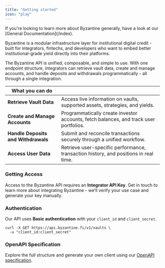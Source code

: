 ```yaml
---
title: "Getting started"
icon: "play"
---
```


<Note>
  If you're looking to learn more about Byzantine generally, have a look at our [General Documentation](/index).
</Note>

Byzantine is a modular infrastructure layer for institutional digital credit - built for integrators, fintechs, and developers who want to embed better institutional-grade yield directly into their platforms.

The Byzantine API is unified, composable, and simple to use. With one endpoint structure, integrators can retrieve vault data, create and manage accounts, and handle deposits and withdrawals programmatically - all through a single integration.

| **What you can do**                 |                                                                                       |
| ----------------------------------- | ------------------------------------------------------------------------------------- |
| **Retrieve Vault Data**             | Access live information on vaults, supported assets, strategies, and yields.          |
| **Create and Manage Accounts**      | Programmatically create investor accounts, fetch balances, and track user portfolios. |
| **Handle Deposits and Withdrawals** | Submit and reconcile transactions securely through a unified workflow.                |
| **Access User Data**                | Retrieve user-specific performance, transaction history, and positions in real time.  |

### Getting Access

Access to the Byzantine API requires an **Integrator API Key**. Get in touch to learn more about integrating Byzantine - we’ll verify your use case and generate your key manually.

<Card title="Get in touch" icon="sparkles" href="mailto:info@byzantine.fi">
  
</Card>

### Authentication

Our API uses **Basic authentication** with your `client_id` and `client_secret`.

```
curl -X GET https://api.byzantine.fi/v1/vaults \
  -u "client_id:client_secret"
```

### OpenAPI Specification

Explore the full structure and generate your own client using our [OpenAPI specification](http://docs.byzantine.fi/api-reference/openapi-integrator.json).
